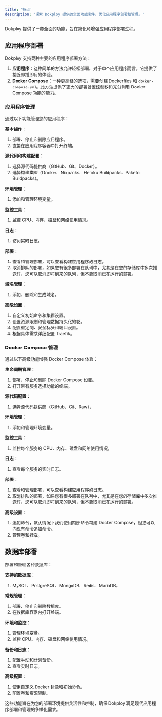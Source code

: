 ```yaml
---
title: '特点'
description: '探索 Dokploy 提供的全面功能套件，优化应用程序部署和管理。'
---
```


Dokploy 提供了一套全面的功能，旨在简化和增强应用程序部署过程。

## 应用程序部署

Dokploy 支持两种主要的应用程序部署方法：

1. **应用程序**：这种简单的方法允许轻松部署。对于单个应用程序而言，它提供了接近即插即用的体验。
2. **Docker Compose**：一种更高级的选项，需要创建 Dockerfiles 和 `docker-compose.yml`。此方法提供了更大的部署设置控制权和充分利用 Docker Compose 功能的能力。

### 应用程序管理

通过以下功能管理您的应用程序：

**基本操作**：
  1. 部署、停止和删除应用程序。
  2. 直接在应用程序容器中打开终端。

**源代码和构建配置**：
  1. 选择源代码提供商（GitHub、Git、Docker）。
  2. 选择构建类型（Docker、Nixpacks、Heroku Buildpacks、Paketo Buildpacks）。

**环境管理**：
  1. 添加和管理环境变量。

**监控工具**：
  1. 监控 CPU、内存、磁盘和网络使用情况。

**日志**：
  1. 访问实时日志。

**部署**：
  1. 查看和管理部署，可以查看构建应用程序的日志。
  2. 取消排队的部署，如果您有很多部署在队列中，尤其是在您的存储库中多次推送时，您可以取消即将到来的队列，但不能取消已在运行的部署。

**域名管理**：
  1. 添加、删除和生成域名。

**高级设置**：
  1. 自定义初始命令和集群设置。
  2. 设置资源限制和管理数据持久化的卷。
  3. 配置重定向、安全标头和端口设置。
  4. 根据具体需求详细配置 Traefik。

### Docker Compose 管理

通过以下高级功能增强 Docker Compose 体验：

**生命周期管理**：
  1. 部署、停止和删除 Docker Compose 设置。
  2. 打开带有服务选择功能的终端。

**源代码配置**：
  1. 选择源代码提供商（GitHub、Git、Raw）。

**环境管理**：
  1. 添加和管理环境变量。

**监控工具**：
  1. 监控每个服务的 CPU、内存、磁盘和网络使用情况。

**日志**：
  1. 查看每个服务的实时日志。

**部署**：
  1. 查看和管理部署，可以查看构建应用程序的日志。
  2. 取消排队的部署，如果您有很多部署在队列中，尤其是在您的存储库中多次推送时，您可以取消即将到来的队列，但不能取消已在运行的部署。

**高级设置**：
  1. 追加命令，默认情况下我们使用内部命令构建 Docker Compose，但您可以向现有命令追加命令。
  2. 管理卷和挂载。

## 数据库部署

部署和管理各种数据库：

**支持的数据库**：
  1. MySQL、PostgreSQL、MongoDB、Redis、MariaDB。

**常规管理**：
  1. 部署、停止和删除数据库。
  2. 在数据库容器内打开终端。

**环境和监控**：
  1. 管理环境变量。
  2. 监控 CPU、内存、磁盘和网络使用情况。

**备份和日志**：
  1. 配置手动和计划备份。
  2. 查看实时日志。

**高级配置**：
  1. 使用自定义 Docker 镜像和初始命令。
  2. 配置卷和资源限制。

这些功能旨在为您的部署环境提供灵活性和控制，确保 Dokploy 满足现代应用程序部署和管理的多样化需求。
